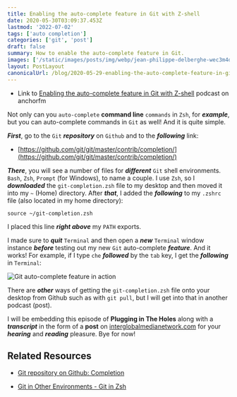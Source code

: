 ```yaml
---
title: Enabling the auto-complete feature in Git with Z-shell
date: 2020-05-30T03:09:37.453Z
lastmod: '2022-07-02'
tags: ['auto completion']
categories: ['git', 'post']
draft: false
summary: How to enable the auto-complete feature in Git.
images: ['/static/images/posts/img/webp/jean-philippe-delberghe-wec3m4dy_le-unsplash.webp']
layout: PostLayout
canonicalUrl: /blog/2020-05-29-enabling-the-auto-complete-feature-in-git-with-z-shell
---
```


- Link to
  [Enabling the auto-complete feature in Git with Z-shell](https://anchor.fm/maria-campbell/episodes/Enabling-the-auto-complete-feature-in-Git-with-Z-shell-eeoq39)
  podcast on anchorfm

Not only can you `auto-complete` **command line** `commands` in `Zsh`, for
**_example_**, but you can auto-complete commands in `Git` as well! And it is
quite simple.

**_First_**, go to the `Git` **_repository_** on `Github` and to the
**_following_** link:

- [https://github.com/git/git/master/contrib/completion/](https://github.com/git/git/master/contrib/completion/)

**_There_**, you will see a number of files for **_different_** `Git` shell
environments. `Bash`, `Zsh`, `Prompt` (for Windows), to name a couple. I use
`Zsh`, so I **_downloaded_** the `git-completion.zsh` file to my desktop and
then moved it into my `~` (Home) directory. After **_that_**, I added the
**_following_** to my `.zshrc` file (also located in my home directory):

```shell
source ~/git-completion.zsh
```

I placed this line **_right above_** my `PATH` exports.

I made sure to **_quit_** `Terminal` and then open a **_new_** `Terminal` window
instance **_before_** testing out my new `Git` auto-complete **_feature_**. And
it works! For example, if I type `che` **_followed_** by the `tab` key, I get
the **_following_** in `Terminal`:

![Git auto-complete feature in action](/static/images/posts/img/webp/screenshot-2020-05-29-22.26.43.webp)

There are **_other_** ways of getting the `git-completion.zsh` file onto your
desktop from Github such as with `git pull`, but I will get into that in another
podcast (post).

I will be embedding this episode of **Plugging in The Holes** along with a
**_transcript_** in the form of a **post** on
[interglobalmedianetwork.com](https://www.interglobalmedianetwork.com/) for your
**_hearing_** and **_reading_** pleasure. Bye for now!

## Related Resources

- [Git repository on Github: Completion](https://github.com/git/git/tree/master/contrib/completion)

- [Git in Other Environments - Git in Zsh](https://git-scm.com/book/id/v2/Appendix-A%3A-Git-in-Other-Environments-Git-in-Zsh)
